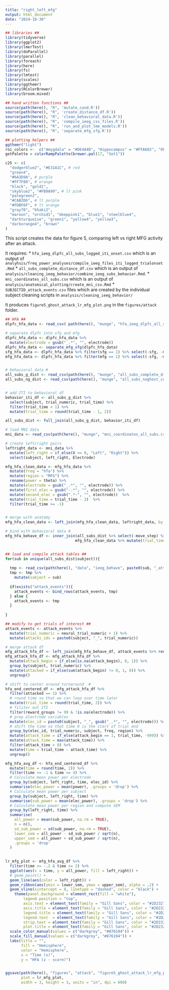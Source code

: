 ```yaml
---
title: "right_left_mfg"
output: html_document
date: "2024-10-30"
---
```


```r
## libraries ##
library(tidyverse)
library(ggplot2)
library(lmerTest)
library(doParallel)
library(parallel)
library(foreach)
library(here)
library(fs)
library(lmtest)
library(scales)
library(ggthemr)
library(RColorBrewer)
library(broom.mixed)

## hand written functions ##
source(path(here(), "R", 'mutate_cond.R'))
source(path(here(), "R", 'create_distance_df.R'))
source(path(here(), "R", 'clean_behavioral_data.R'))
source(path(here(), "R", 'compile_ieeg_csv_files.R'))
source(path(here(), "R", 'run_and_plot_lme_models.R'))
source(path(here(), "R", 'separate_mfg_sfg.R'))

## plotting helpers ##
ggthemr("light")
roi_colors <-  c("Amygdala" = "#DE4A4D", "Hippocampus" = "#FFA602", "OFC" =  "#88D1A3", "Ant. Cingulate"=  "#3D99BA", "Insula" =  "#876194",  "MFG" = "#FB6087")
getPalette = colorRampPalette(brewer.pal(17, "Set1"))

c25 <- c(
  "dodgerblue2", "#E31A1C", # red
  "green4",
  "#6A3D9A", # purple
  "#FF7F00", # orange
  "black", "gold1",
  "skyblue2", "#FB9A99", # lt pink
  "palegreen2",
  "#CAB2D6", # lt purple
  "#FDBF6F", # lt orange
  "gray70", "khaki2",
  "maroon", "orchid1", "deeppink1", "blue1", "steelblue4",
  "darkturquoise", "green1", "yellow4", "yellow3",
  "darkorange4", "brown"
)

```


This script creates the data for figure 5, comparing left vs right MFG activity after an attack.

It requires:
* `hfa_ieeg_dlpfc_all_subs_logged_iti_onset.csv` which is an output of `analyhsis/freq_power_analyses/compile_ieeg_files_iti_logged_trialonset.Rmd`
* `all_subs_complete_distance_df.csv` which is an output of `analysis/cleaning_ieeg_behavior/combine_ieeg_subs_behavior.Rmd`.
* `mni_coordinates_all_subs.csv` which is an output of `analysis/anatomical_plotting/create_mni_csv.Rmd`
* `SUBJECTID_attack_events.csv` files which are created by the individual subject cleaning scripts in `analysis/cleaning_ieeg_behavior/`

It produces `figure5_ghost_attack_lr_mfg_plot.png` in the `figures/attack` folder.

```r

## HFA ##
dlpfc_hfa_data <- read_csv( path(here(), "munge", "hfa_ieeg_dlpfc_all_subs_logged_iti_onset.csv"))

# separate dlpfc into sfg and mfg
dlpfc_hfa_data <- dlpfc_hfa_data %>%
  mutate(electrode = gsub("_.*", "", electrode))
dlpfc_hfa_data <- separate_mfg_sfg(dlpfc_hfa_data)
sfg_hfa_data <- dlpfc_hfa_data %>% filter(sfg == 1) %>% select(-sfg, -mfg)
mfg_hfa_data <- dlpfc_hfa_data %>% filter(mfg == 1) %>% select(-sfg, -mfg)


# behavioral data #
all_subs_g_dist <- read_csv(path(here(), "munge", "all_subs_complete_distance_df.csv"))
all_subs_ng_dist <- read_csv(path(here(), "munge", "all_subs_noghost_complete_distance_df.csv"))


# add ITI to behavioral df
behavior_iti_df <- all_subs_g_dist %>% 
  select(subject, trial_numeric, trial_time) %>%
  filter(trial_time < 1) %>%
  mutate(trial_time = round(trial_time - 1, 2))

all_subs_dist <- full_join(all_subs_g_dist, behavior_iti_df)


```


```r

# load MNI data
mni_data <- read_csv(path(here(), "munge", "mni_coordinates_all_subs.csv"))

# create left/right pairs
leftright_data <- mni_data %>%
  mutate(left_right = if_else(X <= 0, "Left", "Right")) %>%
  select(subject, left_right, Electrode)


```


```r

mfg_hfa_clean_data <- mfg_hfa_data %>%
  mutate(freq = "hfa") %>%
  mutate(region = "MFG") %>%
  rename(power = theta) %>%
  mutate(electrode = gsub("_.*", "", electrode)) %>%
  mutate(first_elec = gsub("-.*", "", electrode)) %>%
  mutate(second_elec = gsub(".*-", "", electrode))  %>% 
  mutate(trial_time = trial_time - 3)  %>%
  filter(trial_time >= -1)


# merge with anatomy
mfg_hfa_clean_data <- left_join(mfg_hfa_clean_data, leftright_data, by = c("subject" = "subject", "first_elec" = "Electrode"))

# bind with behavioral data #
mfg_hfa_behave_df <- inner_join(all_subs_dist %>% select(-move_step) %>% mutate(trial_time = round(trial_time, 2)), 
                               mfg_hfa_clean_data %>% mutate(trial_time = round(trial_time, 2)))



```


```r

## load and compile attack tables ##
for(sub in unique(all_subs_dist$subject)){
  
  tmp <- read_csv(path(here(), "data", "ieeg_behave", paste0(sub, "_attack_events.csv")))
  tmp <- tmp %>%
    mutate(subject = sub)
  
  if(exists("attack_events")){
    attack_events <- bind_rows(attack_events, tmp)
  } else {
    attack_events <- tmp
  }
  
}

## modify to get trials of interest ##
attack_events <- attack_events %>%
  mutate(trial_numeric = neural_trial_numeric + 1) %>%
  mutate(attacks_ids = paste0(subject, "_", trial_numeric))


```


```r

# merge attack df
mfg_attack_hfa_df <- left_join(mfg_hfa_behave_df, attack_events %>% rename(attack_begin = event) %>% select(subject, trial_numeric, sample, attack_begin))
mfg_attack_hfa_df <- mfg_attack_hfa_df %>%
  mutate(attack_begin = if_else(is.na(attack_begin), 0, 1)) %>%
  group_by(subject, trial_numeric) %>%
  mutate(attacked = if_else(sum(attack_begin) != 0, 1, 0)) %>%
  ungroup()

# shift to center around turnaround  #
hfa_end_centered_df <- mfg_attack_hfa_df %>%
  filter(attacked == 1) %>%
  # round time so that we can loop over time later
  mutate(trial_time = round(trial_time, 2)) %>%
  # filiter out ITI
  filter(reward_groups != 99 & !is.na(electrode)) %>%
  # prep electrode variables
  mutate(elec_id = paste0(subject, "_", gsub("_.*", "", electrode))) %>%
  # shift the time so that time 0 is the start of trial end
  group_by(elec_id, trial_numeric, subject, freq, region) %>%
  mutate(attack_time = if_else(attack_begin == 1, trial_time, -999)) %>%
  mutate(attack_time = max(attack_time)) %>%
  filter(attack_time > 0) %>%
  mutate(time = trial_time - attack_time) %>%
  ungroup() 


```


```r


mfg_hfa_avg_df <- hfa_end_centered_df %>%
  mutate(time = round(time, 2)) %>%
  filter(time >= -1 & time <= 4) %>%
  # Calculate mean power per electrode
  group_by(subject, left_right, time, elec_id) %>%
  summarise(elec_power = mean(power), .groups = 'drop') %>%
  # Calculate mean power per subject
  group_by(subject, left_right, time) %>%
  summarise(sub_power = mean(elec_power), .groups = 'drop') %>%
  # Calculate mean power per region and compute SEM
  group_by(left_right, time) %>%
  summarise(
    all_power = mean(sub_power, na.rm = TRUE),
    n = n(),
    sd_sub_power = sd(sub_power, na.rm = TRUE),
    lower_sem = all_power - sd_sub_power / sqrt(n),
    upper_sem = all_power + sd_sub_power / sqrt(n),
    .groups = 'drop'
  )
  

lr_mfg_plot <- mfg_hfa_avg_df %>% 
  filter(time >= -.2 & time <= 2) %>%
  ggplot(aes(x = time, y = all_power, fill = left_right)) +
  # geom_point() +
  geom_line(aes(color = left_right)) +
  geom_ribbon(aes(ymin = lower_sem, ymax = upper_sem), alpha = .2) +
  geom_vline(xintercept = 0, linetype = "dashed", color = "black") +
    theme(panel.background = element_rect(fill = "white"), 
        legend.position = "top",
        axis.text = element_text(family = "Gill Sans", color = "#2D2327", size = 8),
        axis.title = element_text(family = "Gill Sans", color = "#2D2327", size = 8.5),
        legend.title = element_text(family = "Gill Sans", color = "#2D2327", size = 8),
        legend.text  = element_text(family = "Gill Sans", color = "#2D2327", size = 8),
        strip.text = element_text(family = "Gill Sans", color = "#2D2327", size = 8),
        plot.title = element_text(family = "Gill Sans", color = "#2D2327", size = 8))  +
  scale_color_manual(values = c("darkgrey", "#876194")) +
  scale_fill_manual(values = c("darkgrey", "#876194")) +
  labs(title = "",
       fill = "Hemisphere",
       color = "Hemisphere",
       x = "Time (s)",
       y = "HFA (z - score)") 


ggsave(path(here(), "figures", "attack", "figure5_ghost_attack_lr_mfg_plot.png"), 
       plot = lr_mfg_plot, 
       width = 3, height = 3, units = "in", dpi = 600)

```





